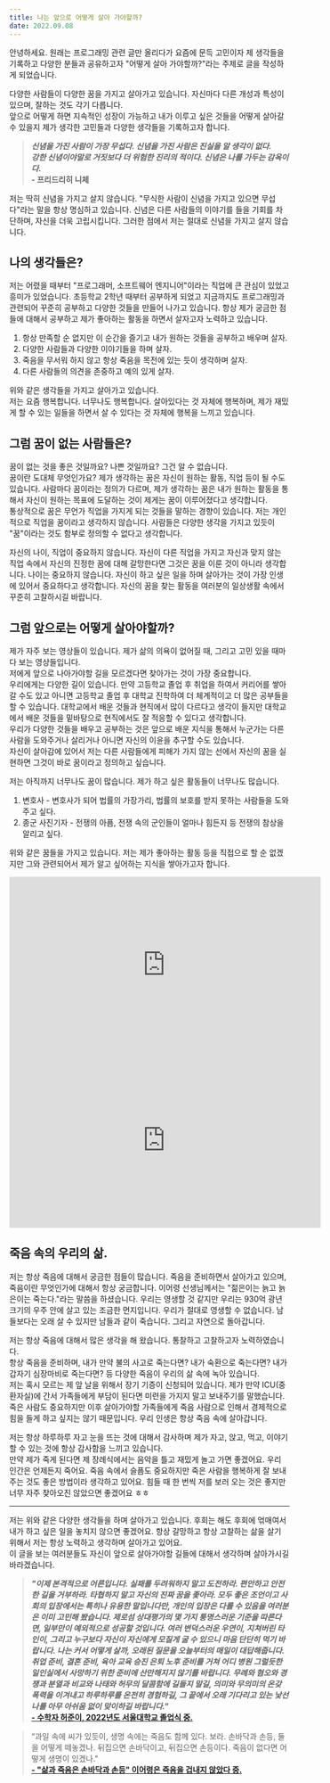 ```yaml
---
title: 나는 앞으로 어떻게 살아 가야할까?
date: 2022.09.08
---
```

안녕하세요. 원래는 프로그래밍 관련 글만 올리다가 요즘에 문득 고민이자 제 생각들을 기록하고 다양한 분들과 공유하고자 "어떻게 살아 가야할까?"라는 주제로 글을 작성하게 되었습니다.  

다양한 사람들이 다양한 꿈을 가지고 살아가고 있습니다. 자신마다 다른 개성과 특성이 있으며, 잘하는 것도 각기 다릅니다.  
앞으로 어떻게 하면 지속적인 성장이 가능하고 내가 이루고 싶은 것들을 어떻게 살아갈 수 있을지 제가 생각한 고민들과 다양한 생각들을 기록하고자 합니다.

> ***신념을 가진 사람이 가장 무섭다. 신념을 가진 사람은 진실을 알 생각이 없다.  
> 강한 신념이야말로 거짓보다 더 위험한 진리의 적이다. 신념은 나를 가두는 감옥이다.***  
> **- 프리드리히 니체**

저는 딱히 신념을 가지고 살지 않습니다. "무식한 사람이 신념을 가지고 있으면 무섭다"라는 말을 항상 명심하고 있습니다. 신념은 다른 사람들의 이야기를 들을 기회를 차단하며, 자신을 더욱 고립시킵니다. 그러한 점에서 저는 절대로 신념을 가지고 살지 않습니다. 

## 나의 생각들은?
저는 어렸을 때부터 "프로그래머, 소프트웨어 엔지니어"이라는 직업에 큰 관심이 있었고 흥미가 있었습니다. 초등학교 2학년 때부터 공부하게 되었고 지금까지도 프로그래밍과 관련되어 꾸준히 공부하고 다양한 것들을 만들어 나가고 있습니다. 항상 제가 궁금한 점들에 대해서 공부하고 제가 좋아하는 활동을 하면서 살자고자 노력하고 있습니다.

1. 항상 만족할 순 없지만 이 순간을 즐기고 내가 원하는 것들을 공부하고 배우며 살자.
2. 다양한 사람들과 다양한 이야기들을 하며 살자.
3. 죽음을 무서워 하지 않고 항상 죽음을 목전에 있는 듯이 생각하며 살자.
4. 다른 사람들의 의견을 존중하고 예의 있게 살자.

위와 같은 생각들을 가지고 살아가고 있습니다.  
저는 요즘 행복합니다. 너무나도 행복합니다. 살아있다는 것 자체에 행복하며, 제가 재밌게 할 수 있는 일들을 하면서 살 수 있다는 것 자체에 행복을 느끼고 있습니다.

## 그럼 꿈이 없는 사람들은?
꿈이 없는 것을 좋은 것일까요? 나쁜 것일까요? 그건 알 수 없습니다.  
꿈이란 도대체 무엇인가요? 제가 생각하는 꿈은 자신이 원하는 활동, 직업 등이 될 수도 있습니다. 사람마다 꿈이라는 정의가 다르며, 제가 생각하는 꿈은 내가 원하는 활동을 통해서 자신이 원하는 목표에 도달하는 것이 제게는 꿈이 이루어졌다고 생각합니다.  
통상적으로 꿈은 무언가 직업을 가지게 되는 것들을 말하는 경향이 있습니다. 저는 개인적으로 직업을 꿈이라고 생각하지 않습니다. 사람들은 다양한 생각을 가지고 있듯이 "꿈"이라는 것도 함부로 정의할 수 없다고 생각합니다.  

자신의 나이, 직업이 중요하지 않습니다. 자신이 다른 직업을 가지고 자신과 맞지 않는 직업 속에서 자신의 진정한 꿈에 대해 갈망한다면 그것은 꿈을 이룬 것이 아니라 생각합니다. 나이는 중요하지 않습니다. 자신이 하고 싶은 일을 하며 살아가는 것이 가장 인생에 있어서 중요하다고 생각합니다. 자신의 꿈을 찾는 활동을 여러분의 일상생활 속에서 꾸준히 고찰하시길 바랍니다.

## 그럼 앞으로는 어떻게 살아야할까?
제가 자주 보는 영상들이 있습니다. 제가 삶의 의욕이 없어질 때, 그리고 고민 있을 때마다 보는 영상들입니다.  
저에게 앞으로 나아가야할 길을 모르겠다면 찾아가는 것이 가장 중요합니다.  
우리에게는 다양한 길이 있습니다. 만약 고등학교 졸업 후 취업을 하여서 커리어를 쌓아갈 수도 있고 아니면 고등학교 졸업 후 대학교 진학하여 더 체계적이고 더 많은 공부들을 할 수 있습니다. 대학교에서 배운 것들과 현직에서 많이 다르다고 생각이 들지만 대학교에서 배운 것들을 밑바탕으로 현직에서도 잘 적응할 수 있다고 생각합니다.  
우리가 다양한 것들을 배우고 공부하는 것은 앞으로 배운 지식을 통해서 누군가는 다른 사람을 도와주거나 살리거나 아니면 자신의 이윤을 추구할 수도 있습니다.  
자신이 살아감에 있어서 저는 다른 사람들에게 피해가 가지 않는 선에서 자신의 꿈을 실현하면 그것이 바로 꿈이라고 정의하고 싶습니다.

저는 아직까지 너무나도 꿈이 많습니다. 제가 하고 싶은 활동들이 너무나도 많습니다.

1. 변호사 - 변호사가 되어 법률의 가장가리, 법률의 보호를 받지 못하는 사람들을 도와주고 싶다.
2. 종군 사진기자 - 전쟁의 아픔, 전쟁 속의 군인들이 얼마나 힘든지 등 전쟁의 참상을 알리고 싶다.

위와 같은 꿈들을 가지고 있습니다. 저는 제가 좋아하는 활동 등을 직접으로 할 순 없겠지만 그와 관련되어서 제가 알고 싶어하는 지식을 쌓아가고자 합니다.

<iframe width="560" height="315" src="https://www.youtube.com/embed/Q2BHEQpZAMs" title="YouTube video player" frameborder="0" allow="accelerometer; autoplay; clipboard-write; encrypted-media; gyroscope; picture-in-picture" allowfullscreen></iframe>
<iframe width="560" height="315" src="https://www.youtube.com/embed/OLDhaqosPtA" title="YouTube video player" frameborder="0" allow="accelerometer; autoplay; clipboard-write; encrypted-media; gyroscope; picture-in-picture" allowfullscreen></iframe>

## 죽음 속의 우리의 삶.
저는 항상 죽음에 대해서 궁금한 점들이 많습니다. 죽음을 준비하면서 살아가고 있으며, 죽음이란 무엇인가에 대해서 항상 궁금합니다. 이어령 선생님께서는 "젊은이는 늙고 늙은이는 죽는다."라는 말씀을 하셨습니다. 우리는 영생할 것 같지만 우리는 930억 광년 크기의 우주 안에 살고 있는 조금한 먼지입니다. 우리가 절대로 영생할 수 없습니다. 남들보다는 오래 살 수 있지만 남들과 같이 죽습니다. 그리고 자연으로 돌아갑니다.  

저는 항상 죽음에 대해서 많은 생각을 해 왔습니다. 통찰하고 고찰하고자 노력하였습니다.  
항상 죽음을 준비하며, 내가 만약 불의 사고로 죽는다면? 내가 숙환으로 죽는다면? 내가 갑자기 심장마비로 죽는다면? 등 다양한 죽음이 우리의 삶 속에 녹아 있습니다.  
저는 혹시 모르는 제 앞 날을 위해서 장기 기증이 신청되어 있습니다. 제가 만약 ICU(중환자실)에 간서 가족들에게 부담이 된다면 미련을 가지지 말고 보내주기를 말했습니다.  
죽은 사람도 중요하지만 이후 살아가야할 가족들에게 죽음 사람으로 인해서 경제적으로 힘을 들게 하고 싶지는 않기 때문입니다. 우리 인생은 항상 죽음 속에 살아갑니다.  

저는 항상 하루하루 자고 눈을 뜨는 것에 대해서 감사하며 제가 자고, 앉고, 먹고, 이야기 할 수 있는 것에 항상 감사함을 느끼고 있습니다.  
만약 제가 죽게 된다면 제 장례식에서는 음악을 틀고 재밌게 놀고 가면 좋겠어요. 우리 인간은 언제든지 죽어요. 죽음 속에서 슬픔도 중요하지만 죽은 사람을 행복하게 잘 보내주는 것도 좋은 방법이라 생각하고 있어요. 힘들 때 한 번씩 저를 보러 오는 것은 좋지만 너무 자주 찾아오진 않았으면 좋겠어요 ㅎㅎ

---

저는 위와 같은 다양한 생각들을 하며 살아가고 있습니다. 후회는 해도 후회에 얶매여서 내가 하고 싶은 일을 놓치지 않으면 좋겠어요. 항상 갈망하고 항상 고찰하는 삶을 살기 위해서 저는 항상 노력하고 생각하며 살아가고 있어요.   
이 글을 보는 여러분들도 자신이 앞으로 살아가야할 길들에 대해서 생각하며 살아가시길 바라겠습니다.

> ***"이제 본격적으로 어른입니다. 실패를 두려워하지 말고 도전하라. 편안하고 안전한 길을 거부하라. 타협하지 말고 자신의 진짜 꿈을 좇아라. 모두 좋은 조언이고 사회의 입장에서는 특히나 유용한 말입니다만, 개인의 입장은 다를 수 있음을 여러분은 이미 고민해 봤습니다. 제로섬 상대평가의 몇 가지 퉁명스러운 기준을 따른다면, 일부만이 예외적으로 성공할 것입니다. 여러 변덕스러운 우연이, 지쳐버린 타인이, 그리고 누구보다 자신이 자신에게 모질게 굴 수 있으니 마음 단단히 먹기 바랍니다. 나는 커서 어떻게 살까, 오래된 질문을 오늘부터의 매일이 대답해줍니다. 취업 준비, 결혼 준비, 육아 교육 승진 은퇴 노후 준비를 거쳐 어디 병원 그럴듯한 일인실에서 사망하기 위한 준비에 산만해지지 않기를 바랍니다. 무례와 혐오와 경쟁과 분열과 비교와 나태와 허무의 달콤함에 길들지 말길, 의미와 무의미의 온갖 폭력을 이겨내고 하루하루를 온전히 경험하길, 그 끝에서 오래 기다리고 있는 낯선 나를 아무 아쉬움 없이 맞이하길 바랍니다."***  
> [**- 수학자 허준이, 2022년도 서울대학교 졸업식 중.**](https://youtu.be/OLDhaqosPtA)

> “과일 속에 씨가 있듯이, 생명 속에는 죽음도 함께 있다. 보라. 손바닥과 손등, 둘을 어떻게 떼놓겠나. 뒤집으면 손바닥이고, 뒤집으면 손등이다. 죽음이 없다면 어떻게 생명이 있겠나."  
> [**- "삶과 죽음은 손바닥과 손등" 이어령은 죽음을 겁내지 않았다 중.**](https://www.joongang.co.kr/article/25051360#home)

